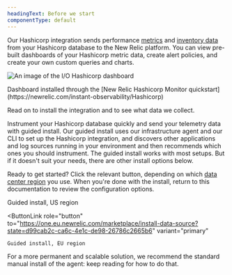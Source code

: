 ```yaml
---
headingText: Before we start
componentType: default
---
```




Our Hashicorp integration sends performance [metrics](#metrics) and [inventory data](#inventory) from your Hashicorp database to the New Relic platform. You can view pre-built dashboards of your Hashicorp metric data, create alert policies, and create your own custom queries and charts.

<img
    title="Hashicorp-dashboard"
    alt="An image of the I/O Hashicorp dashboard"
    src={infrastructureHashicorpDashboard}
/>

<figcaption>
Dashboard installed through the [New Relic Hashicorp Monitor quickstart](https://newrelic.com/instant-observability/Hashicorp)
</figcaption>

Read on to install the integration and to see what data we collect.


<Callout variant="tip">

Instrument your Hashicorp database quickly and send your telemetry data with guided install. Our guided install uses our infrastructure agent and our CLI to set up the Hashicorp integration, and discovers other applications and log sources running in your environment and then recommends which ones you should instrument. The guided install works with most setups. But if it doesn't suit your needs, there are other install options below.

</Callout>

Ready to get started? Click the relevant button, depending on which [data center region](/docs/accounts/accounts-billing/account-setup/choose-your-data-center) you use. When you're done with the install, return to this documentation to review the configuration options. 

<ButtonGroup>
  <ButtonLink
    role="button"
    to="https://one.newrelic.com/marketplace/install-data-source?state=d99cab2c-ca6c-4e1c-de98-26786c2665b6"
    variant="primary"
  >
    Guided install, US region
  </ButtonLink>

  <ButtonLink
    role="button"
    to="https://one.eu.newrelic.com/marketplace/install-data-source?state=d99cab2c-ca6c-4e1c-de98-26786c2665b6"
    variant="primary"
  >
    Guided install, EU region
  </ButtonLink>
</ButtonGroup>

For a more permanent and scalable solution, we recommend the standard manual install of the agent: keep reading for how to do that.
